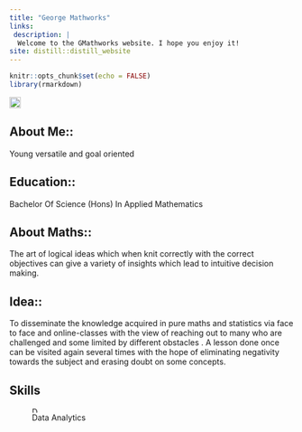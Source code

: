 ```yaml
---
title: "George Mathworks"
links: 
 description: |
  Welcome to the GMathworks website. I hope you enjoy it!
site: distill::distill_website
---
```


```r
knitr::opts_chunk$set(echo = FALSE)
library(rmarkdown)

```

![](glogo.PNG){width=20px}


## About Me::

Young versatile and goal oriented

## Education::

Bachelor Of Science (Hons) In Applied Mathematics

## About Maths::

The art of logical ideas which when knit correctly with the correct objectives can give a variety of insights which lead to intuitive decision making.

## Idea::

To disseminate the knowledge acquired in pure maths and statistics via face to face and online-classes with the view of reaching out to many who are challenged and some limited by different obstacles . A lesson done once can be visited again several times with the hope of eliminating negativity towards the subject and erasing doubt on some concepts.

## Skills

![Data Analytics](Rlogo.PNG){width=10px}